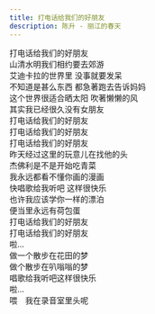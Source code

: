 ```yaml
---
title: 打电话给我们的好朋友
description: 陈升 - 丽江的春天
---
```


打电话给我们的好朋友<br />山清水明我们相约要去郊游<br />艾迪卡拉的世界里 没事就要发呆<br />不知道是甚么东西 都急著跑去告诉妈妈<br />这个世界很适合晒太阳 吹著懒懒的风<br />其实我已经很久没有女朋友<br />打电话给我们的好朋友<br />打电话给我们的好朋友<br />打电话给我们的好朋友<br />昨天经过这里的玩意儿在找他的头<br />杰佛利是不是开始吃青菜<br />我永远都看不懂你画的漫画<br />快唱歌给我听吧 这样很快乐<br />也许我应该学你一样的漂泊<br />便当里永远有荷包蛋<br />打电话给我们的好朋友<br />打电话给我们的好朋友<br />啦...<br />做一个散步在花田的梦<br />做个散步在叭嗡嗡的梦<br />唱歌给我听吧这样很快乐<br />啦...<br />喂　我在录音室里头呢